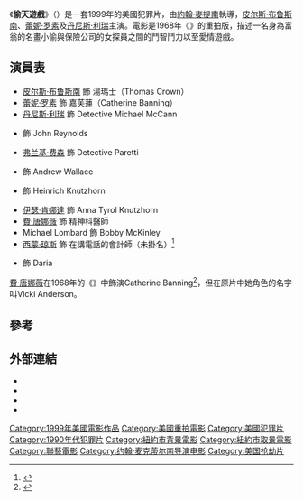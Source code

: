 {{noteTA
|T=zh-hk:偷天遊戲; zh-tw:天羅地網; zh-cn:偷天游戏;
|G1=Show
|1=zh-hk:偷天遊戲; zh-tw:天羅地網; zh-cn:偷天游戏;}}
{{Infobox film
| name           = 偷天遊戲
| original_name = ''The Thomas Crown Affair''
| image          = Thomascrownposter1999.jpg
| caption        = 電影海報
| director       = [[約翰·麥提南|約翰·麥提南]]
| producer       = Michael Tadross<br />[[皮尔斯·布鲁斯南|皮尔斯·布鲁斯南]]<br />{{link-en|Beau St. Clair|Beau St. Clair}}
| screenplay     = Leslie Dixon<br />[[寇特·威默|寇特·威默]]
| story          = Alan Trustman
| starring       = [[皮尔斯·布鲁斯南|皮尔斯·布鲁斯南]]<br />[[蕾妮·罗素|蕾妮·罗素]]<br />[[丹尼斯·利瑞|丹尼斯·利瑞]]
| music          = {{link-en|比爾·康堤|Bill Conti}}
| cinematography = Tom Priestly
| editing        = {{link-en|約翰·萊特|John Wright (film editor)}}
| studio         = {{link-en|Irish DreamTime|Irish DreamTime}}
| distributor    = [[聯美|聯美]]<br />[[米高梅|米高梅]]
| released       = {{Film date|1999|8|6}}
| runtime        = 113分鐘
| country        = 美國
| language       = 英語
| budget         = $4千8百萬
| gross          = $124,305,181
| tw_name = 天羅地網
| hk_name = 偷天遊戲
}}
《'''偷天遊戲'''》（{{lang-en|''The Thomas Crown Affair''}}）是一套1999年的美國犯罪片，由[[約翰·麥提南|約翰·麥提南]]執導，[[皮尔斯·布鲁斯南|皮尔斯·布鲁斯南]]、[[蕾妮·罗素|蕾妮·罗素]]及[[丹尼斯·利瑞|丹尼斯·利瑞]]主演。電影是1968年《{{link-en|龍鳳鬥智|The Thomas Crown Affair (1968 film)}}》的重拍版，描述一名身為富翁的名畫小偷與保險公司的女探員之間的鬥智鬥力以至愛情遊戲。

==演員表==
* [[皮尔斯·布鲁斯南|皮尔斯·布鲁斯南]] 飾 湯瑪士（Thomas Crown）
* [[蕾妮·罗素|蕾妮·罗素]] 飾 嘉芙蓮（Catherine Banning）
* [[丹尼斯·利瑞|丹尼斯·利瑞]] 飾 Detective Michael McCann
* {{link-en|弗里茨·韋弗|Fritz Weaver}} 飾 John Reynolds
* [[弗兰基·费森|弗兰基·费森]] 飾 Detective Paretti
* {{link-en|賓·加沙拉|Ben Gazzara}} 飾 Andrew Wallace
* {{link-en|馬克·馬戈利斯|Mark Margolis}} 飾 Heinrich Knutzhorn
* [[伊瑟·肯娜達|伊瑟·肯娜達]] 飾 Anna Tyrol Knutzhorn
* [[費·唐娜薇|費·唐娜薇]] 飾 精神科醫師
* Michael Lombard 飾 Bobby McKinley
* [[西蒙·琼斯|西蒙·琼斯]] 飾 在講電話的會計師（未掛名）<ref>{{Cite web |url=http://www.tvparty.com/70hitchhikers2.html |title=存档副本 |accessdate=2014-11-27 |archive-date=2019-08-11 |archive-url=https://web.archive.org/web/20190811143228/http://www.tvparty.com/70hitchhikers2.html |dead-url=no }}</ref>
* {{link-en|Cynthia Darlow|Cynthia Darlow}} 飾 Daria

[[費·唐娜薇|費·唐娜薇]]在1968年的《{{link-en|龍鳳鬥智|The Thomas Crown Affair (1968 film)}}》中飾演Catherine Banning<ref name="latimes">{{cite web|url=http://pbfiles.t35.com/tca/articles1.html#productionnotes|title=Art of the Con|accessdate=2007-02-24|publisher=[[LA_Times|LA Times]]|last=Pacheo|first=Patrick|date=1999-08-01|deadurl=yes|archiveurl=https://web.archive.org/web/20070313110641/http://pbfiles.t35.com/tca/articles1.html#productionnotes|archivedate=2007-03-13}}</ref>，但在原片中她角色的名字叫Vicki Anderson。

==參考==
{{Reflist}}

==外部連結==
*{{official website|1=http://www.mgm.com/#/our-titles/1999/The-Thomas-Crown-Affair-(1999)}}
*{{IMDb title|0155267|The Thomas Crown Affair}}
*{{Allrovi/movie|id=180404|title=The Thomas Crown Affair}}
*{{mojo title|id=thomascrownaffair|title=The Thomas Crown Affair}}
{{约翰·麦克蒂尔南}}
{{Authority control}}
{{DEFAULTSORT:Thomas Crown Affair, The}}
[[Category:1999年美國電影作品|Category:1999年美國電影作品]]
[[Category:美國重拍電影|Category:美國重拍電影]]
[[Category:美國犯罪片|Category:美國犯罪片]]
[[Category:1990年代犯罪片|Category:1990年代犯罪片]]
[[Category:紐約市背景電影|Category:紐約市背景電影]]
[[Category:紐約市取景電影|Category:紐約市取景電影]]
[[Category:聯藝電影|Category:聯藝電影]]
[[Category:约翰·麦克蒂尔南导演电影|Category:约翰·麦克蒂尔南导演电影]]
[[Category:美国抢劫片|Category:美国抢劫片]]